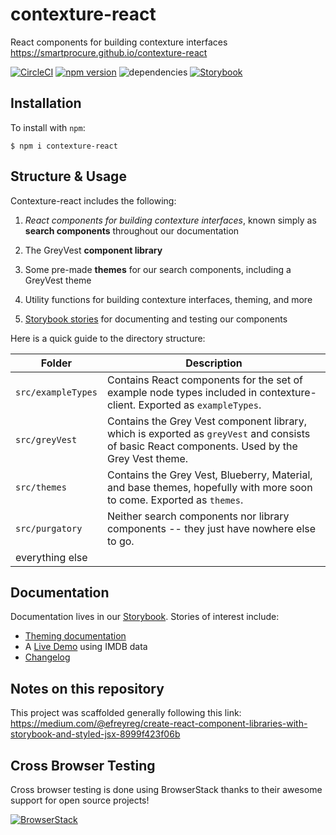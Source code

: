 # contexture-react

React components for building contexture interfaces https://smartprocure.github.io/contexture-react

<!---
Comment this out once we enable greenkeeper
[![Greenkeeper badge](https://badges.greenkeeper.io/smartprocure/contexture-react.svg)](https://greenkeeper.io/)
--->
[![CircleCI](https://circleci.com/gh/smartprocure/contexture-react.svg?style=svg)](https://circleci.com/gh/smartprocure/contexture-react)
[![npm version](https://badge.fury.io/js/contexture-react.svg)](https://badge.fury.io/js/contexture-react)
![dependencies](https://david-dm.org/smartprocure/contexture-react.svg)
[![Storybook](https://img.shields.io/badge/BUILT_WITH-STORYBOOK-f1618c.svg?style=for-the-badge)](https://smartprocure.github.io/contexture-react)

## Installation

To install with `npm`:

```
$ npm i contexture-react
```

## Structure & Usage

Contexture-react includes the following:

1. *React components for building contexture interfaces*, known simply as **search components** throughout our documentation

2. The GreyVest **component library**

3. Some pre-made **themes** for our search components, including a GreyVest theme

4. Utility functions for building contexture interfaces, theming, and more

5. [Storybook stories](https://smartprocure.github.io/contexture-react) for documenting and testing our components

Here is a quick guide to the directory structure: 

| Folder | Description |
| --- | --- |
| `src/exampleTypes` | Contains React components for the set of example node types included in contexture-client. Exported as `exampleTypes`. |
| `src/greyVest` | Contains the Grey Vest component library, which is exported as `greyVest` and consists of basic React components.  Used by the Grey Vest theme. |
| `src/themes` | Contains the Grey Vest, Blueberry, Material, and base themes, hopefully with more soon to come. Exported as `themes`. |
| `src/purgatory` | Neither search components nor library components -- they just have nowhere else to go. |
| everything else | 

## Documentation

Documentation lives in our [Storybook](https://smartprocure.github.io/contexture-react). Stories of interest include:
- [Theming documentation](https://smartprocure.github.io/contexture-react/?path=/story/developer-notes-docs--theme-api)
- A [Live Demo](https://smartprocure.github.io/contexture-react/?path=/story/live-demos-imdb-search--dynamic-search-layout) using IMDB data
- [Changelog](https://github.com/smartprocure/contexture-react/blob/master/CHANGELOG.md)

## Notes on this repository

This project was scaffolded generally following this link: https://medium.com/@efreyreg/create-react-component-libraries-with-storybook-and-styled-jsx-8999f423f06b

## Cross Browser Testing

Cross browser testing is done using BrowserStack thanks to their awesome support for open source projects!

[![BrowserStack](https://p14.zdusercontent.com/attachment/1015988/jKFhzb4Aj7J0lTB0zLpzYpFzs?token=eyJhbGciOiJkaXIiLCJlbmMiOiJBMTI4Q0JDLUhTMjU2In0..kRqEzKpnuMPlCW73WjIR2g.721XUudT3iSydu0vWxcM3LWbPRpr3SYQwZBkzIPmL4ffyYG2Sqa99fKq8dREp6vRd5EUeW8Yfzp3Vyx79eFYT5jpXWNv8EeeqmmaPb-Eg9YzJSdxhfmBnOc553RWhFjo6pz8UqqU7BlVo2IVnOY6Tkt82TqscBvCJQAp0KG5kgIzcHr5Q5v6CNobhIT0I2cwisx5qqsEX-cCE-FIOg-fVR_qxKDC6n9HotXYuIfucF8KWGUl3a-346pIFtLtaVKDtNNazLIq1v5TOVSPZTRvG59i9kKK9j5f43DGwuO3R_Q.8ZT1ToTcXfhc5cwpj_kB1w)](http://browserstack.com/)
